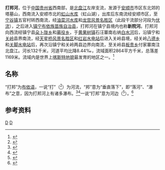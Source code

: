 {{Infobox River
  | river_name      = 打邦河
  | image_name      = Long gong canal2.jpg
  | image_size      = 250px
  | caption         = 安顺[[龙宫风景名胜区|龙宫风景名胜区]]附近河段<ref>图片来自维基共享，疑似为打邦河</ref>
  | origin          = [[贵州省|贵州省]][[安顺市|安顺市]][[西秀区|西秀区]]塔墓山
  | mouth           = 贵州省[[关岭县|关岭县]][[板贵乡|板贵乡]]付家寨南[[北盘江|北盘江]]
  | basin_countries = {{PRC}}
  | length          = 132 km
  | elevation       = 
  | mouth_elevation = 
  | discharge       = 48.1 m<sup>3</sup>/s<ref>高车水文站</ref>
  | watershed       = 2864 km<sup>2</sup>
}}
'''打邦河'''，位于[[中国|中国]][[贵州省|贵州省]]西南部，是[[北盘江|北盘江]]左岸支流，发源于[[安顺市|安顺市]]市区东北郊的塔墓山，西南流入安顺市北的[[虹山水库|虹山水库]]（虹山湖），出库后东南流经安顺市区，至[[宁谷镇|宁谷镇]]五官村转西南流，经[[油菜河水库|油菜河水库]]和[[龙宫风景名胜区|龙宫风景名胜区]]（此段干流部分河段为[[伏流|伏流]]），之后进入[[镇宁布依族苗族自治县|镇宁布依族苗族自治县]]，打邦河在镇宁县境内也称'''新院河'''。打邦河向西流经镇宁县[[朵卜陇乡|朵卜陇乡]]和[[募役乡|募役乡]]，于[[黄果树镇|黄果树镇]]石汪寨南右纳[[白水河_(打邦河)|白水河]]后，沿镇宁和[[关岭布依族苗族自治县|关岭]]县界南流，经[[天星桥风景名胜区|天星桥风景名胜区]]和[[红岩水电站_(打邦河)|红岩水电站]]后进入关岭县境，经关岭[[八德乡|八德乡]]和[[关脚水电站|关脚水电站]]后，再次沿镇宁和关岭两县边界向南流，至关岭县[[板贵乡|板贵乡]]付家寨南注北盘江。河长132千米，河道平均比降8.44‰，流域面积2864平方千米，总落差1169米。流域内是世界上[[喀斯特地貌|喀斯特地貌]]最发育的地区之一。<ref name="中国河湖大典">{{cite book zh |author=《[[中国河湖大典|中国河湖大典]]》编纂委员会 |title=《中国河湖大典·珠江卷》 |format=M |edition=1 |location=北京 |publisher=中国水利水电出版社 |date=2013年1月 |pages=54页 |id= ISBN 978-7-5170-0561-2}}</ref>

==名称==
“打邦”为[[布依语|布依语]]，一说“打”（{{lang|pcc|dah}}<ref>{{cite book |author1=吴启禄 |author2=王伟 |author3=曹广衢 |author4=吴定川 |title=布依汉词典 |date=2002-03-01 |publisher=民族出版社 |isbn=9787105049653 |page=89}}</ref>）为河流，“邦”意为“垂直落下”，即“落河”、“瀑布”之意，因为打邦河上有诸多瀑布。<ref>{{cite book |author1=罗康智 |author2=王继红 |title=明史 贵州地理志 考释 |date=2008.09 |publisher=贵州人民出版社 |location=贵阳 |isbn=978-7-221-08136-0 |page=210}}</ref><ref>{{cite book |author1=伍孝成 |author2=吴声军 |title=黔记舆图志考释 |date=2013.01 |publisher=贵州人民出版社 |location=贵阳 |isbn=978-7-221-10292-8 |page=103}}</ref>一说“打邦”意为河边（{{lang|pcc|baangxdah}}<ref>{{cite book |author1=吴启禄 |author2=王伟 |author3=曹广衢 |author4=吴定川 |title=布依汉词典 |date=2002-03-01 |publisher=民族出版社 |isbn=9787105049653 |page=13}}</ref>）。<ref>{{cite book |author1=柴兴仪 |editor=《贵州省》编纂委员会 |title=中华人民共和国地名词典 贵州省 |date=1994.07 |publisher=商务印书馆 |location=北京 |isbn=7-100-01571-5 |page=92}}</ref>

==参考资料==
{{reflist}}

[[Category:北盤江水系|D]]
[[Category:贵州河流|D]]